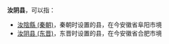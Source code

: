 '''汝阴县'''，可以指：
*[[汝陰縣_(秦朝)|汝陰縣 (秦朝)]]，秦朝时设置的县，在今安徽省阜阳市境
*[[汝阴县_(东晋)|汝阴县 (东晋)]]，东晋时设置的县，在今安徽省合肥市境

{{Disambiguation|R|Cat=三字中国县名消歧义}}